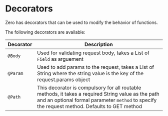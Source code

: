 # Decorators

Zero has decorators that can be used to modify the behavior of functions.

The following decorators are available:

| Decorator | Description |
| --- | --- |
| `@Body` | Used for validating request body, takes a List of `Field` as arguement |
| `@Param` | Used to add params to the request, takes a List of String where the string value is the key of the request.params object |
| `@Path` | This decorator is compulsory for all routable methods, it takes a required String value as the path and an optional formal parameter `method` to specify the request method. Defaults to GET method |

